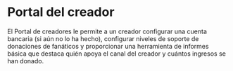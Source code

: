 # Portal del creador

El Portal de creadores le permite a un creador configurar una cuenta bancaria (si aún no lo ha hecho), configurar niveles de soporte de donaciones de fanáticos y proporcionar una herramienta de informes básica que destaca quién apoya el canal del creador y cuántos ingresos se han donado.
